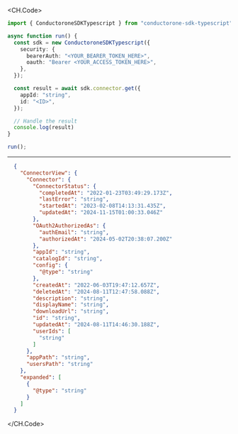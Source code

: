 
<CH.Code>
```typescript Get.ts
import { ConductoroneSDKTypescript } from "conductorone-sdk-typescript";

async function run() {
  const sdk = new ConductoroneSDKTypescript({
    security: {
      bearerAuth: "<YOUR_BEARER_TOKEN_HERE>",
      oauth: "Bearer <YOUR_ACCESS_TOKEN_HERE>",
    },
  });

  const result = await sdk.connector.get({
    appId: "string",
    id: "<ID>",
  });

  // Handle the result
  console.log(result)
}

run();
```
---

```json Example Response
  {
    "ConnectorView": {
      "Connector": {
        "ConnectorStatus": {
          "completedAt": "2022-01-23T03:49:29.173Z",
          "lastError": "string",
          "startedAt": "2023-02-08T14:13:31.435Z",
          "updatedAt": "2024-11-15T01:00:33.046Z"
        },
        "OAuth2AuthorizedAs": {
          "authEmail": "string",
          "authorizedAt": "2024-05-02T20:38:07.200Z"
        },
        "appId": "string",
        "catalogId": "string",
        "config": {
          "@type": "string"
        },
        "createdAt": "2022-06-03T19:47:12.657Z",
        "deletedAt": "2024-08-11T12:47:58.088Z",
        "description": "string",
        "displayName": "string",
        "downloadUrl": "string",
        "id": "string",
        "updatedAt": "2024-08-11T14:46:30.188Z",
        "userIds": [
          "string"
        ]
      },
      "appPath": "string",
      "usersPath": "string"
    },
    "expanded": [
      {
        "@type": "string"
      }
    ]
  }
```
</CH.Code>

